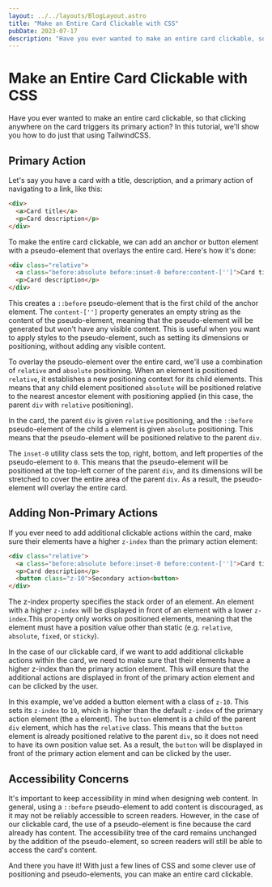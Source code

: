 ```yaml
---
layout: ../../layouts/BlogLayout.astro
title: "Make an Entire Card Clickable with CSS"
pubDate: 2023-07-17
description: "Have you ever wanted to make an entire card clickable, so that clicking anywhere on the card triggers its primary action? In this tutorial, we'll show you how to do just that using TailwindCSS."
---
```


# Make an Entire Card Clickable with CSS

Have you ever wanted to make an entire card clickable, so that clicking anywhere on the card triggers its primary action? In this tutorial, we'll show you how to do just that using TailwindCSS.

## Primary Action

Let's say you have a card with a title, description, and a primary action of navigating to a link, like this:

```html
<div>
  <a>Card title</a>
  <p>Card description</p>
</div>
```

To make the entire card clickable, we can add an anchor or button element with a pseudo-element that overlays the entire card. Here's how it's done:

```html
<div class="relative">
  <a class="before:absolute before:inset-0 before:content-['']">Card title</a>
  <p>Card description</p>
</div>
```

This creates a `::before` pseudo-element that is the first child of the anchor element. The `content-['']` property generates an empty string as the content of the pseudo-element, meaning that the pseudo-element will be generated but won't have any visible content. This is useful when you want to apply styles to the pseudo-element, such as setting its dimensions or positioning, without adding any visible content.

To overlay the pseudo-element over the entire card, we'll use a combination of `relative` and `absolute` positioning. When an element is positioned `relative`, it establishes a new positioning context for its child elements. This means that any child element positioned `absolute` will be positioned relative to the nearest ancestor element with positioning applied (in this case, the parent `div` with `relative` positioning).

In the card, the parent `div` is given `relative` positioning, and the `::before` pseudo-element of the child `a` element is given `absolute` positioning. This means that the pseudo-element will be positioned relative to the parent `div`.

The `inset-0` utility class sets the top, right, bottom, and left properties of the pseudo-element to `0`. This means that the pseudo-element will be positioned at the top-left corner of the parent `div`, and its dimensions will be stretched to cover the entire area of the parent `div`. As a result, the pseudo-element will overlay the entire card.

## Adding Non-Primary Actions

If you ever need to add additional clickable actions within the card, make sure their elements have a higher `z-index` than the primary action element:

```html
<div class="relative">
  <a class="before:absolute before:inset-0 before:content-['']">Card title</a>
  <p>Card description</p>
  <button class="z-10">Secondary action<button>
</div>
```

The z-index property specifies the stack order of an element. An element with a higher `z-index` will be displayed in front of an element with a lower `z-index`.This property only works on positioned elements, meaning that the element must have a position value other than static (e.g. `relative`, `absolute`, `fixed`, or `sticky`).

In the case of our clickable card, if we want to add additional clickable actions within the card, we need to make sure that their elements have a higher z-index than the primary action element. This will ensure that the additional actions are displayed in front of the primary action element and can be clicked by the user.

In this example, we’ve added a button element with a class of `z-10`. This sets its `z-index` to `10`, which is higher than the default `z-index` of the primary action element (the `a` element). The `button` element is a child of the parent `div` element, which has the `relative` class. This means that the `button` element is already positioned relative to the parent `div`, so it does not need to have its own position value set. As a result, the `button` will be displayed in front of the primary action element and can be clicked by the user.

## Accessibility Concerns

It's important to keep accessibility in mind when designing web content. In general, using a `::before` pseudo-element to add content is discouraged, as it may not be reliably accessible to screen readers. However, in the case of our clickable card, the use of a pseudo-element is fine because the card already has content. The accessibility tree of the card remains unchanged by the addition of the pseudo-element, so screen readers will still be able to access the card's content.

And there you have it! With just a few lines of CSS and some clever use of positioning and pseudo-elements, you can make an entire card clickable.
